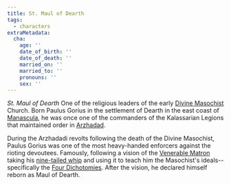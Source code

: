 ```yaml
---
title: St. Maul of Dearth
tags:
  - characters
extraMetadata:
  cha:
    age: ''
    date_of_birth: ''
    date_of_death: ''
    married_on: ''
    married_to: ''
    pronouns: ''
    sex: ''
---
```



<Stub />

*St. Maul of Dearth* One of the religious leaders of the early [Divine Masochist](../religions/divine-masochism/index.mdx) Church. Born Paulus Gorius in the settlement of Dearth in the east coast of [Manascula](../locations/manascula.mdx), he was once one of the commanders of the Kalassarian Legions that maintained order in [Arzhadad](../locations/arzhadad.mdx).

During the Arzhadadi revolts following the death of the Divine Masochist, Paulus Gorius was one of the most heavy-handed enforcers against the rioting devoutees. Famously, following a vision of the [Venerable Matron](./venerable-matron.mdx) taking his [nine-tailed whip](../religions/divine-masochism/nine-tailed-whip.mdx) and using it to teach him the Masochist's ideals--specifically the [Four Dichotomies](../religions/divine-masochism/orthodox/doctrine/four-dichotomies.mdx). After the vision, he declared himself reborn as Maul of Dearth.